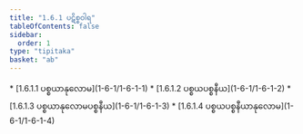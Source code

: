 ```yaml
---
title: "1.6.1 ပဋိစ္စဝါရ"
tableOfContents: false
sidebar:
  order: 1
type: "tipitaka"
basket: "ab"
---
```



<DynamicBreadcrumb />



<TableOfContents>
* [1.6.1.1 ပစ္စယာနုလောမ](1-6-1/1-6-1-1)
* [1.6.1.2 ပစ္စယပစ္စနီယ](1-6-1/1-6-1-2)
* [1.6.1.3 ပစ္စယာနုလောမပစ္စနီယ](1-6-1/1-6-1-3)
* [1.6.1.4 ပစ္စယပစ္စနီယာနုလောမ](1-6-1/1-6-1-4)
</TableOfContents>